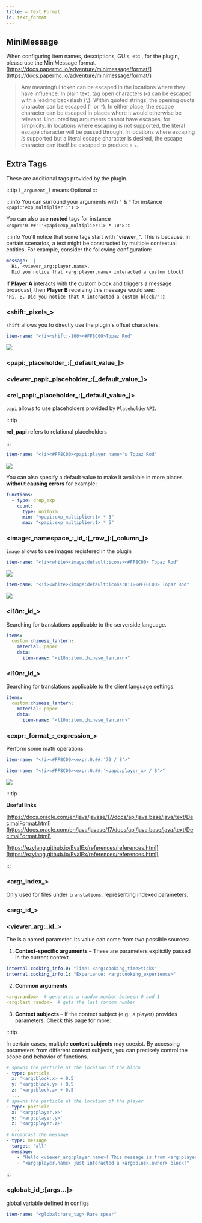 ```yaml
---
title: ✏️ Text Format
id: text_format
---
```


## MiniMessage

When configuring item names, descriptions, GUIs, etc., for the plugin, please use the MiniMessage format. [https://docs.papermc.io/adventure/minimessage/format/](https://docs.papermc.io/adventure/minimessage/format/)

> Any meaningful token can be escaped in the locations where they have influence. In plain text, tag open characters (`<`) can be escaped with a leading backslash (`\`). Within quoted strings, the opening quote character can be escaped (`'` or `"`). In either place, the escape character can be escaped in places where it would otherwise be relevant. Unquoted tag arguments cannot have escapes, for simplicity. In locations where escaping is not supported, the literal escape character will be passed through. In locations where escaping _is_ supported but a literal escape character is desired, the escape character can itself be escaped to produce a `\`.

## Extra Tags

These are additional tags provided by the plugin.

:::tip
`[_argument_]` means Optional
:::

:::info
You can surround your arguments with `'`  & `"` for instance `<papi:'exp_multiplier':'1'>`

You can also use **nested** tags for instance `<expr:'0.##':'<papi:exp_multiplier:1> * 10'>`
:::

:::info
You'll notice that some tags start with "**viewer\_**". This is because, in certain scenarios, a text might be constructed by multiple contextual entities. For example, consider the following configuration:

```yaml
message: -| 
  Hi, <viewer_arg:player.name>. 
  Did you notice that <arg:player.name> interacted a custom block?
```

If **Player A** interacts with the custom block and triggers a message broadcast, then **Player B** receiving this message would see:\
`"Hi, B. Did you notice that A interacted a custom block?"`
:::

### \<shift:\_pixels\_>

`shift` allows you to directly use the plugin's offset characters.

```yaml
item-name: "<!i><shift:-100><#FF8C00>Topaz Rod"
```

![](/img/text_format_1.png)

### \<papi:\_placeholder\_:\[\_default\_value\_]>

### \<viewer\_papi:\_placeholder\_:\[\_default\_value\_]>

### \<rel\_papi:\_placeholder\_:\[\_default\_value\_]>

`papi` allows to use placeholders provided by `PlaceholderAPI`.&#x20;

:::tip

**rel\_papi**  refers to relational placeholders

:::

```yaml
item-name: "<!i><#FF8C00><papi:player_name>'s Topaz Rod"
```

![](/img/text_format_2.png)

You can also specify a default value to make it available in more places **without causing errors** for example:

```yaml
functions:
  - type: drop_exp
    count:
      type: uniform
      min: "<papi:exp_multiplier:1> * 3"
      max: "<papi:exp_multiplier:1> * 5"
```

### \<image:\_namespace\_:\_id\_:\[\_row\_]:\[\_column\_]>

`image` allows to use images registered in the plugin

```yaml
item-name: "<!i><white><image:default:icons><#FF8C00> Topaz Rod"
```

![](/img/text_format_3.png)

```yaml
item-name: "<!i><white><image:default:icons:0:1><#FF8C00> Topaz Rod"
```

![](/img/text_format_4.png)

### \<i18n:\_id\_>

Searching for translations applicable to the serverside language.

```yaml
items:
  custom:chinese_lantern:
    material: paper
    data:
      item-name: "<i18n:item.chinese_lantern>"
```

### \<l10n:\_id\_>

Searching for translations applicable to the client language settings.

```yaml
items:
  custom:chinese_lantern:
    material: paper
    data:
      item-name: "<l10n:item.chinese_lantern>"
```

### \<expr:\_format\_:\_expression\_>

Perform some math operations

```yaml
item-name: "<!i><#FF8C00><expr:0.##:'70 / 8'>"
```

```yaml
item-name: "<!i><#FF8C00><expr:0.##:'<papi:player_x> / 8'>"
```

![](/img/text_format_5.png)

:::tip

**Useful links**

[https://docs.oracle.com/en/java/javase/17/docs/api/java.base/java/text/DecimalFormat.html](https://docs.oracle.com/en/java/javase/17/docs/api/java.base/java/text/DecimalFormat.html)

[https://ezylang.github.io/EvalEx/references/references.html](https://ezylang.github.io/EvalEx/references/references.html)

:::

### \<arg:\_index\_>

Only used for files under `translations`, representing indexed parameters.

### \<arg:\_id\_>

### \<viewer\_arg:\_id\_>

The is a named parameter. Its value can come from two possible sources:

1. **Context-specific arguments** – These are parameters explicitly passed in the current context.

```yaml
internal.cooking_info.0: "Time: <arg:cooking_time>ticks"
internal.cooking_info.1: "Experience: <arg:cooking_experience>"
```

2. **Common arguments**

```yaml
<arg:random>  # generates a random number between 0 and 1
<arg:last_random>  # gets the last random number
```

3. **Context subjects** – If the context subject (e.g., a player) provides parameters. Check this page for more:

:::tip

In certain cases, multiple **context subjects** may coexist. By accessing parameters from different context subjects, you can precisely control the scope and behavior of functions.

```yaml
# spawns the particle at the location of the block
- type: particle
  x: '<arg:block.x> + 0.5'
  y: '<arg:block.y> + 0.5'
  z: '<arg:block.z> + 0.5'
  ...
# spawns the particle at the location of the player
- type: particle
  x: '<arg:player.x>'
  y: '<arg:player.y>'
  z: '<arg:player.z>'
  ...
# broadcast the message
- type: message
  target: 'all'
  message:
    - "Hello <viewer_arg:player.name>! This message is from <arg:player.name>."
    - "<arg:player.name> just interacted a <arg:block.owner> block!"
```

:::

### \<global:\_id\_:\[args...]>

global variable defined in configs

```yaml
item-name: "<global:rare_tag> Rare spear"
```